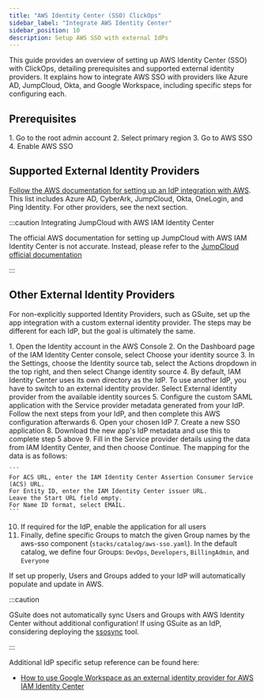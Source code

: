 ```yaml
---
title: "AWS Identity Center (SSO) ClickOps"
sidebar_label: "Integrate AWS Identity Center"
sidebar_position: 10
description: Setup AWS SSO with external IdPs
---
```


<Intro>
This guide provides an overview of setting up AWS Identity Center (SSO) with ClickOps, detailing prerequisites and supported external identity providers. It explains how to integrate AWS SSO with providers like Azure AD, JumpCloud, Okta, and Google Workspace, including specific steps for configuring each.
</Intro>

## Prerequisites

<Steps>
1. Go to the root admin account
2. Select primary region
3. Go to AWS SSO
4. Enable AWS SSO
</Steps>

## Supported External Identity Providers

[Follow the AWS documentation for setting up an IdP integration with AWS](https://docs.aws.amazon.com/singlesignon/latest/userguide/supported-idps.html).
This list includes Azure AD, CyberArk, JumpCloud, Okta, OneLogin, and Ping Identity. For other providers, see the next
section.

:::caution Integrating JumpCloud with AWS IAM Identity Center

The official AWS documentation for setting up JumpCloud with AWS IAM Identity Center is not accurate. Instead, please
refer to the [JumpCloud official documentation](https://jumpcloud.com/support/integrate-with-aws-iam-identity-center)

:::

## Other External Identity Providers

For non-explicitly supported Identity Providers, such as GSuite, set up the app integration with a custom external
identity provider. The steps may be different for each IdP, but the goal is ultimately the same.

<Steps>
1. Open the Identity account in the AWS Console
2. On the Dashboard page of the IAM Identity Center console, select Choose your identity source
3. In the Settings, choose the Identity source tab, select the Actions dropdown in the top right, and then select Change
   identity source
4. By default, IAM Identity Center uses its own directory as the IdP. To use another IdP, you have to switch to an
   external identity provider. Select External identity provider from the available identity sources
5. Configure the custom SAML application with the Service provider metadata generated from your IdP. Follow the next
   steps from your IdP, and then complete this AWS configuration afterwards
6. Open your chosen IdP
7. Create a new SSO application
8. Download the new app's IdP metadata and use this to complete step 5 above
9. Fill in the Service provider details using the data from IAM Identity Center, and then choose Continue. The mapping
   for the data is as follows:

    ```
    For ACS URL, enter the IAM Identity Center Assertion Consumer Service (ACS) URL.
    For Entity ID, enter the IAM Identity Center issuer URL.
    Leave the Start URL field empty.
    For Name ID format, select EMAIL.
    ```

10. If required for the IdP, enable the application for all users
11. Finally, define specific Groups to match the given Group names by the aws-sso component
    (`stacks/catalog/aws-sso.yaml`). In the default catalog, we define four Groups: `DevOps`, `Developers`,
    `BillingAdmin`, and `Everyone`
</Steps>

If set up properly, Users and Groups added to your IdP will automatically populate and update in AWS.

:::caution

GSuite does not automatically sync Users and Groups with AWS Identity Center without additional configuration! If using
GSuite as an IdP, considering deploying the [ssosync](https://github.com/awslabs/ssosync) tool.

:::

Additional IdP specific setup reference can be found here:

- [How to use Google Workspace as an external identity provider for AWS IAM Identity Center](https://aws.amazon.com/blogs/security/how-to-use-g-suite-as-external-identity-provider-aws-sso/)
